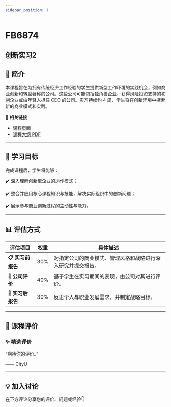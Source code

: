 ```yaml
---
sidebar_position: 1
---
```


# FB6874
## 创新实习2

## **📘 简介**
本课程旨在为拥有传统经济工作经验的学生提供新型工作环境的实践机会，例如商业创新和转型著称的公司。这些公司可能包括独角兽企业、获得风险投资支持的初创企业或由年轻人担任 CEO 的公司。实习持续约 4 周，学生将在创新环境中探索新的商业模式和实践。

🔗 **相关链接**
- [课程页面](https://www.cityu.edu.hk/catalogue/pg/202526/course/FB6874.htm)
- [课程大纲 PDF](https://www.cityu.edu.hk/catalogue/pg/202526/course/FB6874.pdf)

---

## **🎯 学习目标**

完成课程后，学生将能够：


✔️ 深入理解创新型企业的运作模式；

✔️ 整合并应用核心课程知识与技能，解决实际组织中的创新问题；

✔️ 展示参与商业创新过程的主动性与能力。

---

## **📊 评估方式**

| **评估项目**          | **权重** | **具体描述**                                                                                     |
|----------------------|---------|-----------------------------------------------------------------------------------------------|
| **📋 实习前报告**      | 30%     | 对指定公司的商业模式、管理风格和战略进行深入研究并提交报告。                                       |
| **📝 公司评价**        | 40%     | 基于学生在实习期间的表现，由公司对其进行评价。                                                   |
| **📄 实习后报告**      | 30%     | 反思个人与职业发展需求，并制定战略目标。                                                         |

---

## **💬 课程评价**

### ✨ **精选评价**
<div className={commentStyles.commentBox}>
    <p className={commentStyles.commentText}>
        “期待你的评价。”
    </p>
    <p className={commentStyles.commentAuthor}>—— CityU</p>
</div>

---

## **💡 加入讨论**

在下方评论分享您的评价、问题或经验👇
<Utterances />